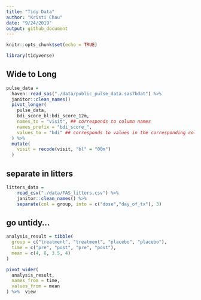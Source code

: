 ```yaml
---
title: "Tidy Data"
author: "Kristi Chau"
date: "9/24/2019"
output: github_document
---
```


```r
knitr::opts_chunk$set(echo = TRUE)

library(tidyverse)
```

## Wide to Long

```r
pulse_data = 
  haven::read_sas("./data/public_pulse_data.sas7bdat") %>%
  janitor::clean_names()
  pivot_longer(
    pulse_data,
    bdi_score_bl:bdi_score_12m,
    names_to = "visit", ## corresponds to column names
    names_prefix = "bdi_score_",
    values_to = "bdi" ## corresponds to values in the corresponding columns
  ) %>%
  mutate(
    visit = recode(visit, "bl" = "00m")
  )
```

## separate in litters

```r
litters_data = 
    read_csv("./data/FAS_litters.csv") %>% 
    janitor::clean_names() %>% 
    separate(col = group, into = c("dose","day_of_tx"), 3)
```

## go untidy...

```r
analysis_result = tibble(
  group = c("treatment", "treatment", "placebo", "placebo"),
  time = c("pre", "post", "pre", "post"),
  mean = c(4, 8, 3.5, 4)
)

pivot_wider(
  analysis_result,
  names_from = time,
  values_from = mean
) %>%  view
```






